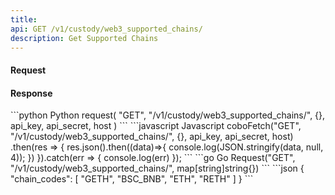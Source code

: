 ```yaml
---
title: 
api: GET /v1/custody/web3_supported_chains/ 
description: Get Supported Chains 
---
```

#### Request 


#### Response 

<RequestExample>
```python Python
request(
    "GET",
    "/v1/custody/web3_supported_chains/",
    {},
    api_key, api_secret, host
)
```
```javascript Javascript
coboFetch("GET", "/v1/custody/web3_supported_chains/", {}, api_key, api_secret, host)
    .then(res => {
        res.json().then((data)=>{
            console.log(JSON.stringify(data, null, 4));
        })
    }).catch(err => {
        console.log(err)
    });
```
```go Go
Request("GET", "/v1/custody/web3_supported_chains/", map[string]string{})
```
</RequestExample>

<ResponseExample>
```json
{
  "chain_codes": [
    "GETH",
    "BSC_BNB",
    "ETH",
    "RETH"
  ]
}
```
</ResponseExample>
